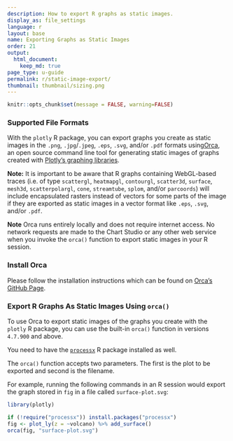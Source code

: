 ```yaml
---
description: How to export R graphs as static images.
display_as: file_settings
language: r
layout: base
name: Exporting Graphs as Static Images
order: 21
output:
  html_document:
    keep_md: true
page_type: u-guide
permalink: r/static-image-export/
thumbnail: thumbnail/sizing.png
---
```


```r
knitr::opts_chunk$set(message = FALSE, warning=FALSE)
```
### Supported File Formats

With the `plotly` R package, you can export graphs you create as static images in the `.png`, `.jpg`/`.jpeg`, `.eps`, `.svg`, and/or `.pdf` formats using[Orca](https://github.com/plotly/orca), an open source command line tool for generating static images of graphs created with [Plotly's graphing libraries](https://plot.ly/graphing-libraries).  

**Note:** It is important to be aware that R graphs containing WebGL-based traces (i.e. of type `scattergl`, `heatmapgl`, `contourgl`, `scatter3d`, `surface`, `mesh3d`, `scatterpolargl`, `cone`, `streamtube`, `splom`, and/or `parcoords`) will include encapsulated rasters instead of vectors for some parts of the image if they are exported as static images in a vector format like `.eps`, `.svg`, and/or `.pdf`.

**Note** Orca runs entirely locally and does not require internet access. No network requests are made to the Chart Studio or any other web service when you invoke the `orca()` function to export static images in your R session. 

### Install Orca

Please follow the installation instructions which can be found on [Orca's GitHub Page](https://github.com/plotly/orca#installation).

### Export R Graphs As Static Images Using `orca()`

To use Orca to export static images of the graphs you create with the `plotly` R package, you can use the built-in `orca()` function in versions `4.7.900` and above. 

You need to have the [`processx`](https://github.com/r-lib/processx) R package installed as well. 

The `orca()` function accepts two parameters. The first is the plot to be exported and second is the filename. 

For example, running the following commands in an R session would export the graph stored in `fig` in a file called `surface-plot.svg`:

```r
library(plotly)

if (!require("processx")) install.packages("processx")
fig <- plot_ly(z = ~volcano) %>% add_surface()
orca(fig, "surface-plot.svg")
```
